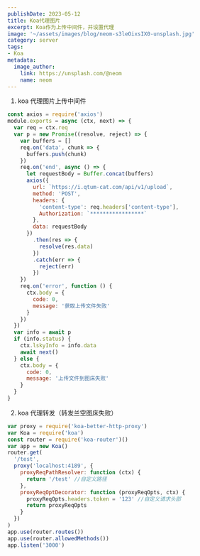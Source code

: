 ```yaml
---
publishDate: 2023-05-12
title: Koa代理图片
excerpt: Koa作为上传中间件，并设置代理
image: '~/assets/images/blog/neom-s3leOixsIX0-unsplash.jpg'
category: server
tags:
- Koa
metadata:
  image_author:
    link: https://unsplash.com/@neom
    name: neom
---
```


1. koa 代理图片上传中间件

```javascript
const axios = require('axios')
module.exports = async (ctx, next) => {
  var req = ctx.req
  var p = new Promise((resolve, reject) => {
    var buffers = []
    req.on('data', chunk => {
      buffers.push(chunk)
    })
    req.on('end', async () => {
      let requestBody = Buffer.concat(buffers)
      axios({
        url: `https://i.qtum-cat.com/api/v1/upload`,
        method: 'POST',
        headers: {
          'content-type': req.headers['content-type'],
          Authorization: `*****************`
        },
        data: requestBody
      })
        .then(res => {
          resolve(res.data)
        })
        .catch(err => {
          reject(err)
        })
    })
    req.on('error', function () {
      ctx.body = {
        code: 0,
        message: '获取上传文件失败'
      }
    })
  })
  var info = await p
  if (info.status) {
    ctx.lskyInfo = info.data
    await next()
  } else {
    ctx.body = {
      code: 0,
      message: '上传文件到图床失败'
    }
  }
}
```

2. koa 代理转发（转发兰空图床失败）

```javascript
var proxy = require('koa-better-http-proxy')
var Koa = require('koa')
const router = require('koa-router')()
var app = new Koa()
router.get(
  '/test',
  proxy('localhost:4189', {
    proxyReqPathResolver: function (ctx) {
      return '/test' //自定义路径
    },
    proxyReqOptDecorator: function (proxyReqOpts, ctx) {
      proxyReqOpts.headers.token = '123' //自定义请求头部
      return proxyReqOpts
    }
  })
)
app.use(router.routes())
app.use(router.allowedMethods())
app.listen('3000')
```
